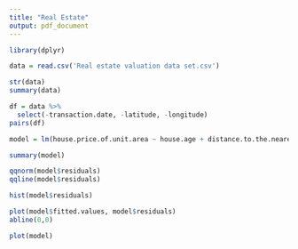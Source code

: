 ```yaml
---
title: "Real Estate"
output: pdf_document
---
```


```r
library(dplyr)
```

```r
data = read.csv('Real estate valuation data set.csv')
```

```r
str(data)
summary(data)
```

```r
df = data %>% 
  select(-transaction.date, -latitude, -longitude)
pairs(df)
```

```r
model = lm(house.price.of.unit.area ~ house.age + distance.to.the.nearest.MRT.station + number.of.convenience.stores, data = data)

summary(model)
```

```r
qqnorm(model$residuals)
qqline(model$residuals)
```

```r
hist(model$residuals)
```

```r
plot(model$fitted.values, model$residuals)
abline(0,0)
```

```r
plot(model)
```

